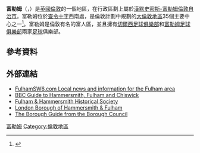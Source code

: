 {{noteTA
|G1=足球
|G2=英超
|1=zh-tw:富勒姆;zh-cn:富勒姆;zh-hk:富咸;
}}
{{Infobox UK place
|中文名=富勒姆
|country                  = 英格蘭
|map_type                 = 大倫敦
|region                   = 倫敦
|population               = 87,161
|population_ref           = <ref>UK Census Data 2011</ref>
|official_name            = Fulham
|static_image_name        = Fulham Scene - geograph.org.uk - 1428484.jpg
|static_image_caption     = 
|latitude                 = 51.4828
|longitude                = -0.1950
|london_borough           = Hammersmith & Fulham
|constituency_westminster = [[切爾西和富勒姆_(英國國會選區)|切爾西和富勒姆]]
|post_town                = LONDON
|postcode_district        = SW6
|postcode_area            = SW
|dial_code                = 020
|os_grid_reference        = TQ245765
|charingX_distance_mi     = 3.7
|charingX_direction       = NE
}}
'''富勒姆'''（{{lang-en|Fulham}}，{{IPAc-en|ˈ|f|ʊ|l|ə|m}}）是[[英國|英國]][[倫敦|倫敦]]的一個地區，在行政區劃上屬於[[漢默史密斯-富勒姆倫敦自治市|漢默史密斯-富勒姆倫敦自治市]]。富勒姆位於[[查令十字|查令十字]]西南{{convert|3.7|mi|km|1}}處，是倫敦計劃中規劃的[[大倫敦地區|大倫敦地區]]35個主要中心之一<ref name=london_plan_f08>{{cite web |url=http://www.london.gov.uk/thelondonplan/docs/londonplan08.pdf |author=Mayor of London |publisher=Greater London Authority |title=London Plan (Consolidated with Alterations since 2004) |date=February 2008 |deadurl=yes |archiveurl=https://web.archive.org/web/20100602000714/http://www.london.gov.uk/thelondonplan/docs/londonplan08.pdf |archivedate=2010-06-02 |access-date=2015-03-20 }}</ref>。富勒姆是倫敦有名的富人區，並且擁有[[切爾西足球俱樂部|切爾西足球俱樂部]]和[[富勒姆足球俱樂部|富勒姆足球俱樂部]]兩家[[足球|足球]]俱樂部。

==參考資料==
{{Reflist}}
==外部連結==
* [http://www.fulhamsw6.com/ FulhamSW6.com Local news and information for the Fulham area] {{Wayback|url=http://www.fulhamsw6.com/ |date=20170707070943 }}
* [http://www.bbc.co.uk/london/whereyoulive/west/hammersmith/index.shtml BBC Guide to Hammersmith, Fulham and Chiswick]{{Wayback|url=http://www.bbc.co.uk/london/whereyoulive/west/hammersmith/index.shtml |date=20020807173707 }}
* [http://www.fhhs.org.uk/ Fulham & Hammersmith Historical Society] {{Wayback|url=http://www.fhhs.org.uk/ |date=20081122034444 }}
* [https://www.lbhf.gov.uk/ London Borough of Hammersmith & Fulham]
* [https://web.archive.org/web/20050525133937/http://www.lbhf.gov.uk/Our_Borough/bguide/default.htm The Borough Guide from the Borough Council]
{{倫敦地區}}
[[Category:富勒姆|]]
[[Category:倫敦地區|Category:倫敦地區]]
